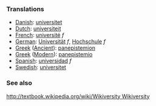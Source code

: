 ===Translations===
*[[Danish]]: [[universitet]]
*[[Dutch]]: [[universiteit]]
*[[French]]: [[université]] ''f''
*[[German]]: [[Universität]] ''f'', [[Hochschule]] ''f''
*[[Greek]] ([[Ancient]]): [[panepistemion]]
*[[Greek]] ([[Modern]]): [[panepistemio]]
*[[Spanish]]: [[universidad]] ''f''
*[[Swedish]]: [[universitet]]

===See also===

[[http://textbook.wikipedia.org/wiki/Wikiversity Wikiversity]]